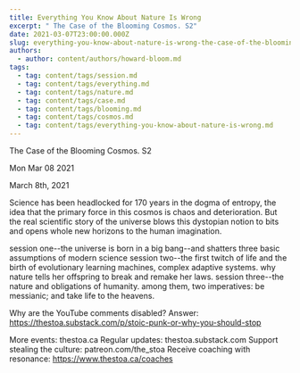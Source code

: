 ```yaml
---
title: Everything You Know About Nature Is Wrong
excerpt: " The Case of the Blooming Cosmos. S2"
date: 2021-03-07T23:00:00.000Z
slug: everything-you-know-about-nature-is-wrong-the-case-of-the-blooming-cosmos-s2
authors:
  - author: content/authors/howard-bloom.md
tags:
  - tag: content/tags/session.md
  - tag: content/tags/everything.md
  - tag: content/tags/nature.md
  - tag: content/tags/case.md
  - tag: content/tags/blooming.md
  - tag: content/tags/cosmos.md
  - tag: content/tags/everything-you-know-about-nature-is-wrong.md
---
```




 The Case of the Blooming Cosmos. S2

Mon Mar 08 2021

March 8th, 2021

Science has been headlocked for 170 years in the dogma of entropy, the idea that the primary force in this cosmos is chaos and deterioration. But the real scientific story of the universe blows this dystopian notion to bits and opens whole new horizons to the human imagination.

session one--the universe is born in a big bang--and shatters three basic assumptions of modern science
session two--the first twitch of life and the birth of evolutionary learning machines, complex adaptive systems. why nature tells her offspring to break and remake her laws.
session three--the nature and obligations of humanity. among them, two imperatives: be messianic; and take life to the heavens.

Why are the YouTube comments disabled? Answer: https://thestoa.substack.com/p/stoic-punk-or-why-you-should-stop

More events: thestoa.ca
Regular updates: thestoa.substack.com
Support stealing the culture: patreon.com/the_stoa
Receive coaching with resonance: https://www.thestoa.ca/coaches


